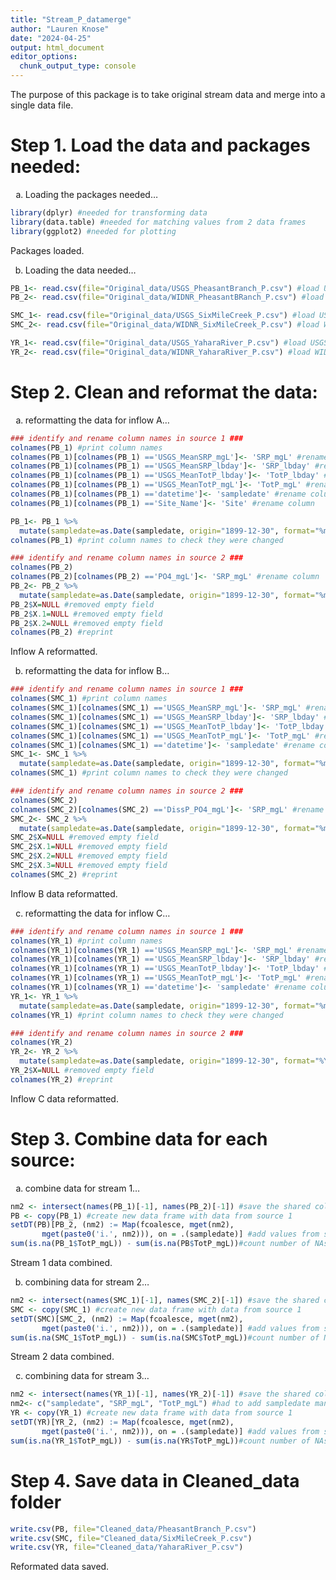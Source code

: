 ```yaml
---
title: "Stream_P_datamerge"
author: "Lauren Knose"
date: "2024-04-25"
output: html_document
editor_options: 
  chunk_output_type: console
---
```


The purpose of this package is to take original stream data and merge into a single data file.

# Step 1. Load the data and packages needed:

a) Loading the packages needed...

```r
library(dplyr) #needed for transforming data
library(data.table) #needed for matching values from 2 data frames
library(ggplot2) #needed for plotting
```

Packages loaded.


b) Loading the data needed...

```r
PB_1<- read.csv(file="Original_data/USGS_PheasantBranch_P.csv") #load USGS data, Pheasant Branch
PB_2<- read.csv(file="Original_data/WIDNR_PheasantBRanch_P.csv") #load WIDNR data, Pheasant Branch

SMC_1<- read.csv(file="Original_data/USGS_SixMileCreek_P.csv") #load USGS data, Six Mile Creek
SMC_2<- read.csv(file="Original_data/WIDNR_SixMileCreek_P.csv") #load WIDNR data, Six Mile Creek

YR_1<- read.csv(file="Original_data/USGS_YaharaRiver_P.csv") #load USGS data, Yahara River
YR_2<- read.csv(file="Original_data/WIDNR_YaharaRiver_P.csv") #load WIDNR data, Yahara River
```

# Step 2. Clean and reformat the data:

a) reformatting the data for inflow A...

```r
### identify and rename column names in source 1 ###
colnames(PB_1) #print column names
colnames(PB_1)[colnames(PB_1) =='USGS_MeanSRP_mgL']<- 'SRP_mgL' #rename column
colnames(PB_1)[colnames(PB_1) =='USGS_MeanSRP_lbday']<- 'SRP_lbday' #rename column
colnames(PB_1)[colnames(PB_1) =='USGS_MeanTotP_lbday']<- 'TotP_lbday' #rename column
colnames(PB_1)[colnames(PB_1) =='USGS_MeanTotP_mgL']<- 'TotP_mgL' #rename column
colnames(PB_1)[colnames(PB_1) =='datetime']<- 'sampledate' #rename column
colnames(PB_1)[colnames(PB_1) =='Site_Name']<- 'Site' #rename column

PB_1<- PB_1 %>%
  mutate(sampledate=as.Date(sampledate, origin="1899-12-30", format="%m/%d/%Y"))
colnames(PB_1) #print column names to check they were changed

### identify and rename column names in source 2 ###
colnames(PB_2)
colnames(PB_2)[colnames(PB_2) =='PO4_mgL']<- 'SRP_mgL' #rename column
PB_2<- PB_2 %>%
  mutate(sampledate=as.Date(sampledate, origin="1899-12-30", format="%m/%d/%Y"))
PB_2$X=NULL #removed empty field
PB_2$X.1=NULL #removed empty field
PB_2$X.2=NULL #removed empty field
colnames(PB_2) #reprint 
```

Inflow A reformatted.

b) reformatting the data for inflow B...

```r
### identify and rename column names in source 1 ###
colnames(SMC_1) #print column names
colnames(SMC_1)[colnames(SMC_1) =='USGS_MeanSRP_mgL']<- 'SRP_mgL' #rename column
colnames(SMC_1)[colnames(SMC_1) =='USGS_MeanSRP_lbday']<- 'SRP_lbday' #rename column
colnames(SMC_1)[colnames(SMC_1) =='USGS_MeanTotP_lbday']<- 'TotP_lbday' #rename column
colnames(SMC_1)[colnames(SMC_1) =='USGS_MeanTotP_mgL']<- 'TotP_mgL' #rename column
colnames(SMC_1)[colnames(SMC_1) =='datetime']<- 'sampledate' #rename column
SMC_1<- SMC_1 %>%
  mutate(sampledate=as.Date(sampledate, origin="1899-12-30", format="%m/%d/%Y"))
colnames(SMC_1) #print column names to check they were changed

### identify and rename column names in source 2 ###
colnames(SMC_2)
colnames(SMC_2)[colnames(SMC_2) =='DissP_PO4_mgL']<- 'SRP_mgL' #rename column
SMC_2<- SMC_2 %>%
  mutate(sampledate=as.Date(sampledate, origin="1899-12-30", format="%m/%d/%Y"))
SMC_2$X=NULL #removed empty field
SMC_2$X.1=NULL #removed empty field
SMC_2$X.2=NULL #removed empty field
SMC_2$X.3=NULL #removed empty field
colnames(SMC_2) #reprint 
```

Inflow B data reformatted.

c) reformatting the data for inflow C...

```r
### identify and rename column names in source 1 ###
colnames(YR_1) #print column names
colnames(YR_1)[colnames(YR_1) =='USGS_MeanSRP_mgL']<- 'SRP_mgL' #rename column
colnames(YR_1)[colnames(YR_1) =='USGS_MeanSRP_lbday']<- 'SRP_lbday' #rename column
colnames(YR_1)[colnames(YR_1) =='USGS_MeanTotP_lbday']<- 'TotP_lbday' #rename column
colnames(YR_1)[colnames(YR_1) =='USGS_MeanTotP_mgL']<- 'TotP_mgL' #rename column
colnames(YR_1)[colnames(YR_1) =='datetime']<- 'sampledate' #rename column
YR_1<- YR_1 %>%
  mutate(sampledate=as.Date(sampledate, origin="1899-12-30", format="%m/%d/%Y"))
colnames(YR_1) #print column names to check they were changed

### identify and rename column names in source 2 ###
colnames(YR_2)
YR_2<- YR_2 %>%
  mutate(sampledate=as.Date(sampledate, origin="1899-12-30", format="%Y-%m-%d"))
YR_2$X=NULL #removed empty field
colnames(YR_2) #reprint 
```

Inflow C data reformatted.

# Step 3. Combine data for each source:

a) combine data for stream 1...

```r
nm2 <- intersect(names(PB_1)[-1], names(PB_2)[-1]) #save the shared column names as list
PB <- copy(PB_1) #create new data frame with data from source 1
setDT(PB)[PB_2, (nm2) := Map(fcoalesce, mget(nm2), 
       mget(paste0('i.', nm2))), on = .(sampledate)] #add values from source 2 if sample date is the same
sum(is.na(PB_1$TotP_mgL)) - sum(is.na(PB$TotP_mgL))#count number of NAs removed by merging the two sources
```

Stream 1 data combined.

b) combining data for stream 2...

```r
nm2 <- intersect(names(SMC_1)[-1], names(SMC_2)[-1]) #save the shared column names as list
SMC <- copy(SMC_1) #create new data frame with data from source 1
setDT(SMC)[SMC_2, (nm2) := Map(fcoalesce, mget(nm2),
       mget(paste0('i.', nm2))), on = .(sampledate)] #add values from source 2 if sample date is the same
sum(is.na(SMC_1$TotP_mgL)) - sum(is.na(SMC$TotP_mgL))#count number of NAs removed by merging the two sources
```

Stream 2 data combined.

c) combining data for stream 3...

```r
nm2 <- intersect(names(YR_1)[-1], names(YR_2)[-1]) #save the shared column names as list
nm2<- c("sampledate", "SRP_mgL", "TotP_mgL") #had to add sampledate manually for some reason
YR <- copy(YR_1) #create new data frame with data from source 1
setDT(YR)[YR_2, (nm2) := Map(fcoalesce, mget(nm2),
       mget(paste0('i.', nm2))), on = .(sampledate)] #add values from source 2 if sample date is the same
sum(is.na(YR_1$TotP_mgL)) - sum(is.na(YR$TotP_mgL))#count number of NAs removed by merging the two sources
```

# Step 4. Save data in Cleaned_data folder

```r
write.csv(PB, file="Cleaned_data/PheasantBranch_P.csv")
write.csv(SMC, file="Cleaned_data/SixMileCreek_P.csv")
write.csv(YR, file="Cleaned_data/YaharaRiver_P.csv")
```

Reformated data saved.